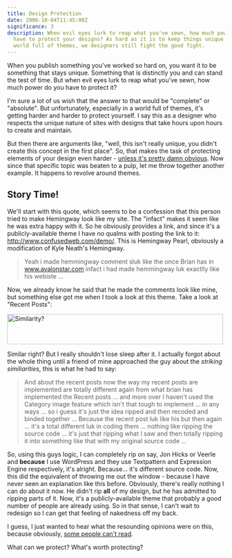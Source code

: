 ```yaml
---
title: Design Protection
date: 2006-10-04T11:45:00Z
significance: 3
description: When evil eyes lurk to reap what you've sewn, how much power do you
  have to protect your designs? As hard as it is to keep things unique in a
  world full of themes, we designers still fight the good fight.
---
```


When you publish something you've worked so hard on, you want it to be something that stays unique. Something that is distinctly you and can stand the test of time. But when evil eyes lurk to reap what you've sewn, how much power do you have to protect it?

I'm sure a lot of us wish that the answer to that would be "complete" or "absolute". But unfortunately, especially in a world full of themes, it's getting harder and harder to protect yourself. I say this as a designer who respects the unique nature of sites with designs that take hours upon hours to create and maintain.

But then there are arguments like, "well, this isn't really unique, you didn't create this concept in the first place". So, that makes the task of protecting elements of your design even harder - [unless it's pretty damn obvious][1]. Now since that specific topic was beaten to a pulp, let me throw together another example. It happens to revolve around themes.

## Story Time!

We'll start with this quote, which seems to be a confession that this person tried to make Hemingway look like my site. The "infact" makes it seem like he was extra happy with it. So he obviously provides a link, and since it's a publicly-available theme I have no qualms with posting the link to it: http://www.confusedweb.com/demo/. This is Hemingway Pearl, obviously a modification of Kyle Neath's Hemingway.

> Yeah i made hemmingway comment sluk like the once Brian has in www.avalonstar.com infact i had made hemmingway luk exactlly like his webiste ...

Now, we already know he said that he made the comments look like mine, but something else got me when I took a look at this theme. Take a look at "Recent Posts":

[<img src="https://static.flickr.com/88/260955401_0ed91d1bd7.jpg" width="500" height="70" alt="Similarity?" />][2]

Similar right? But I really shouldn't lose sleep after it. I actually forgot about the whole thing until a friend of mine approached the guy about the _striking similiarities_, this is what he had to say:

> And about the recent posts now the way my recent posts are implemented are totally different again from what brian has implemented the Recent posts ... and more over I haven't used the Category image feature which isn't that tough to implement ... in any ways ... so i guess it's just the idea ripped and then recoded and binded together ... Because the recent post luk like his but then again ... it's a total different luk in coding them ... nothing like ripping the source code ... it's just that ripping what I saw and then totally ripping it into something like that with my original source code ...

So, using this guys logic, I can completely rip on say, Jon Hicks or Veerle and **because** I use WordPress and they use Textpattern and Expression Engine respectively, it's alright. Because... it's different source code. Now, this did the equivalent of throwing me out the window - because I have never seen an explanation like this before. Obviously, there's really nothing I can do about it now. He didn't rip **all** of my design, but he has admitted to ripping parts of it. Now, it's a publicly-available theme that probably a good number of people are already using. So in that sense, I can't wait to redesign so I can get that feeling of nakedness off my back.

I guess, I just wanted to hear what the resounding opinions were on this, because obviously, [some people can't read][3].

What can we protect? What's worth protecting?

[1]: http://www.flickr.com/photos/danbenjamin/255643840/
[2]: http://www.flickr.com/photos/avalonstar/260955401/ 'Photo Sharing'
[3]: http://avalonstar.com/2006/05/17/this-is-not-a-wordpress-theme/
